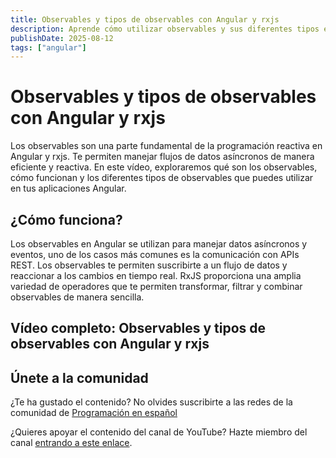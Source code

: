 ```yaml
---
title: Observables y tipos de observables con Angular y rxjs
description: Aprende cómo utilizar observables y sus diferentes tipos en Angular con rxjs para manejar datos asíncronos de manera eficiente.
publishDate: 2025-08-12
tags: ["angular"]
---
```



# Observables y tipos de observables con Angular y rxjs

Los observables son una parte fundamental de la programación reactiva en Angular y rxjs. Te permiten manejar flujos de datos asíncronos de manera eficiente y reactiva. En este vídeo, exploraremos qué son los observables, cómo funcionan y los diferentes tipos de observables que puedes utilizar en tus aplicaciones Angular.

## ¿Cómo funciona?

Los observables en Angular se utilizan para manejar datos asíncronos y eventos, uno de los casos más comunes es la comunicación con APIs REST. Los observables te permiten suscribirte a un flujo de datos y reaccionar a los cambios en tiempo real. RxJS proporciona una amplia variedad de operadores que te permiten transformar, filtrar y combinar observables de manera sencilla.

## Vídeo completo: Observables y tipos de observables con Angular y rxjs

<YouTubeEmbed
  id="BOouK6J8pqg"
  title="Observables y tipos de observables con Angular y rxjs - Programación en español"
/>

## Únete a la comunidad

¿Te ha gustado el contenido? No olvides suscribirte a las redes de la comunidad de <a href="https://programacion-es.dev/redes/" target="_blank" rel="noopener noreferrer">Programación en español</a>

¿Quieres apoyar el contenido del canal de YouTube? Hazte miembro del canal <a href="https://www.youtube.com/channel/UCNliuGyPizt7uNcdCrUoduQ/join" target="_blank" rel="noopener noreferrer">entrando a este enlace</a>.
